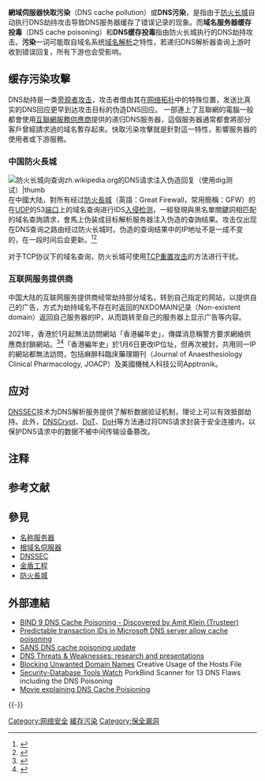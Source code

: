 {{NoteTA
|G1 = IT
|1 = zh-cn:污染; zh-tw:汙染; zh-hk:污染;
|2 = zh-cn:局域; zh-tw:區域;
}}
{{Multiple issues|
{{Original research}}
{{Globalize}}
{{POV|time=2021-12-16}}
{{Expert needed}}
{{Lead too short|time=2022-02-06T09:39:28+00:00}}
}}
'''網域伺服器快取污染'''（DNS cache pollution）或'''DNS污染'''，是指由于[[防火长城|防火长城]]自动执行DNS劫持攻击导致DNS服务器缓存了错误记录的现象。而'''域名服务器缓存投毒'''（DNS cache poisoning）和'''DNS缓存投毒'''指由防火长城执行的DNS劫持攻击。'''污染'''一词可能取自域名系统[[域名系统#域名解析|域名解析]]之特性，若递归DNS解析器查询上游时收到错误回复，所有下游也会受影响。

== 缓存污染攻擊 ==

DNS劫持是一类[[旁观者攻击|旁观者攻击]]，攻击者借由其在[[网络拓扑|网络拓扑]]中的特殊位置，发送比真实的DNS回应更早到达攻击目标的伪造DNS回应。
一部連上了互聯網的電腦一般都會使用[[互聯網服務供應商|互聯網服務供應商]]提供的递归DNS服务器，這個服务器通常都會將部分客戶曾經請求過的域名暫存起來。快取污染攻擊就是針對這一特性，影響服务器的使用者或下游服務。

=== 中国防火長城 ===
[[File:DNS_hijack_of_the_Great_Firewall.png|防火长城向查询zh.wikipedia.org的DNS请求注入伪造回复（使用[[dig]]测试）|thumb]]
在中國大陆，對所有经过[[防火長城|防火長城]]（英語：Great Firewall，常用簡稱：GFW）的在[[用户数据报协议|UDP]]的53[[通信端口|端口]]上的域名查询进行IDS[[入侵检测|入侵检测]]，一經發現與黑名單關鍵詞相匹配的域名查詢請求，會馬上伪装成目标解析服务器注入伪造的查詢结果。攻击仅出现在DNS查询之路由经过防火长城时{{notetag|中国大陆用户查询当地的DNS服务器收到错误结果是[[域名系统#域名解析|缓存]]所致，其并没有直接受到防火长城的DNS劫持攻击。}}。伪造的查询结果中的IP地址不是一成不变的，在一段时间后会更新。<ref name=foci20>{{cite conference|url= https://www.usenix.org/system/files/foci20-paper-anonymous_0.pdf|title=Triplet Censors: Demystifying Great Firewall’s DNS Censorship Behavior|conference=10th USENIX Workshop on Free and Open Communications on the Internet (FOCI 20)|date=2020-08-11|conference-url= https://www.usenix.org/conference/foci20|author1=Anonymous|author2=Arian Akhavan Niaki|author3=Nguyen Phong Hoang|author4=Phillipa Gill|author5=Amir Houmansadr|quote=While other countries tend to use NXDOMAIN or reserved IP address space, China’s use of a range of public IP addresses owned by a variety of organizations is notable.}}</ref><ref name=gfw>{{cite web|url=http://gfwrev.blogspot.com/2009/11/gfwdns.html|title=深入了解GFW：DNS污染|date=2009-11-27|accessdate=2011-02-06|archive-date=2020-12-14|archive-url=https://web.archive.org/web/20201214234930/http://gfwrev.blogspot.com/2009/11/gfwdns.html|dead-url=no}}</ref>

对于TCP协议下的域名查询，防火长城可使用[[TCP重置攻击|TCP重置攻击]]的方法进行干扰。

=== 互联网服务提供商 ===
中国大陆的互联网服务提供商经常劫持部分域名，转到自己指定的网站，以提供自己的广告，方式为劫持域名不存在时返回的NXDOMAIN记录（Non-existent domain）返回自己服务器的IP，从而跳转至自己的服务器上显示广告等内容。

2021年，香港於1月起無法訪問網站「香港編年史」，傳媒消息稱警方要求網絡供應商封鎖網站。<ref>{{cite web |url=https://news.mingpao.com/ins/%E6%B8%AF%E8%81%9E/article/20210108/s00001/1610093311437/%E8%BC%89%E8%AD%A6%E5%93%A1%E5%80%8B%E4%BA%BA%E8%B3%87%E6%96%99%E3%80%8C%E9%A6%99%E6%B8%AF%E7%B7%A8%E5%B9%B4%E5%8F%B2%E3%80%8D%E7%B6%B2%E7%AB%99%E7%84%A1%E6%B3%95%E9%80%A3%E7%B7%9A-%E6%B6%88%E6%81%AF-%E8%AD%A6%E6%96%B9%E5%9C%8B%E5%AE%89%E8%99%95%E9%A6%96%E5%BC%95%E7%94%A8%E3%80%8A%E6%B8%AF%E5%8D%80%E5%9C%8B%E5%AE%89%E6%B3%95%E3%80%8B%E5%B0%81%E7%B6%B2 |title=載警員個人資料「香港編年史」網站無法連線　消息：警方國安處首引用《港區國安法》封網 |accessdate=2021-01-12 |archive-date=2021-01-15 |archive-url=https://web.archive.org/web/20210115164844/https://news.mingpao.com/ins/%E6%B8%AF%E8%81%9E/article/20210108/s00001/1610093311437/%E8%BC%89%E8%AD%A6%E5%93%A1%E5%80%8B%E4%BA%BA%E8%B3%87%E6%96%99%E3%80%8C%E9%A6%99%E6%B8%AF%E7%B7%A8%E5%B9%B4%E5%8F%B2%E3%80%8D%E7%B6%B2%E7%AB%99%E7%84%A1%E6%B3%95%E9%80%A3%E7%B7%9A-%E6%B6%88%E6%81%AF-%E8%AD%A6%E6%96%B9%E5%9C%8B%E5%AE%89%E8%99%95%E9%A6%96%E5%BC%95%E7%94%A8%E3%80%8A%E6%B8%AF%E5%8D%80%E5%9C%8B%E5%AE%89%E6%B3%95%E3%80%8B%E5%B0%81%E7%B6%B2 |dead-url=no }}</ref><ref>{{cite web |url=https://hk.appledaily.com/local/20210112/LL2N7DQUONA7ZHJYUJOOMJPNDM/ |title=警疑封編年史新IP 株連數百網站 IT人批損香港營商環境 |accessdate=2021-01-12 |archive-date=2021-01-12 |archive-url=https://web.archive.org/web/20210112165525/https://hk.appledaily.com/local/20210112/LL2N7DQUONA7ZHJYUJOOMJPNDM/ |dead-url=yes }}</ref>「香港編年史」於1月6日更改IP位址，但再次被封，共用同一IP的網站都無法訪問，包括麻醉科臨床藥理期刊（Journal of Anaesthesiology Clinical Pharmacology, JOACP）及美國機械人科技公司Apptronik。

{{Citation needed|2021年起{{notetag|从哪个月开始不可考}}，部分域名通过互联网服务提供商提供的DNS被劫持到[[国家反诈中心|国家反诈中心app]]的推广页面{{notetag|例如：http://182.43.124.6 （中国电信）、http://39.102.194.95 （中国联通）、http://101.35.177.86 （中国移动）}}。|time=2022-02-15T14:28:25+00:00}}

== 应对 ==

[[DNSSEC|DNSSEC]]技术为DNS解析服务提供了解析数据验证机制，理论上可以有效抵御劫持。此外，[[DNSCrypt|DNSCrypt]]、[[DNS_over_TLS|DoT]]、[[DNS_over_HTTPS|DoH]]等方法通过将DNS请求封装于安全连接内，以保护DNS请求中的数据不被中间传输设备篡改。
== 注释 ==
{{notefoot}}

== 参考文献 ==
{{Reflist|35em}}

== 參見 ==
* [[名称服务器|名称服务器]]
* [[根域名伺服器|根域名伺服器]]
* [[DNSSEC|DNSSEC]]
* [[金盾工程|金盾工程]]
* [[防火長城|防火長城]]

== 外部連結 ==
{{wikiversity|Category:域名服务器缓存污染|cat=yes}}
* [https://web.archive.org/web/20080511204328/http://www.trusteer.com/docs/bind9dns.html BIND 9 DNS Cache Poisoning - Discovered by Amit Klein (Trusteer)]
* [https://web.archive.org/web/20080326233700/http://www.scanit.be/advisory-2007-11-14.html Predictable transaction IDs in Microsoft DNS server allow cache poisoning]
* [https://web.archive.org/web/20070104104352/http://isc.sans.org/diary.php?date=2005-04-07 SANS DNS cache poisoning update]
* [https://web.archive.org/web/20061013053825/http://www.dnssec.net/dns-threats.php DNS Threats & Weaknesses: research and presentations]
* [http://www.hackernotcracker.com/2007-01/blocking-unwanted-domain-names-creative-usage-of-the-hosts-file.html Blocking Unwanted Domain Names]{{Wayback|url=http://www.hackernotcracker.com/2007-01/blocking-unwanted-domain-names-creative-usage-of-the-hosts-file.html |date=20080918230247 }} Creative Usage of the Hosts File
* [https://web.archive.org/web/20120216024901/http://www.security-database.com/toolswatch/PorkBind-1-2-Yet-another-Cache-DNS.html Security-Database Tools Watch] PorkBind Scanner for 13 DNS Flaws including the DNS Poisoning
* [https://web.archive.org/web/20120721083308/http://www.checkpoint.com/defense/advisories/public/dnsvideo/index.html Movie explaining DNS Cache Poisioning]

{{-}}
{{Hacking}}
{{翻牆技術}}

[[Category:网络安全|Category:网络安全]]
[[Category:域名|緩存污染]]
[[Category:保全漏洞|Category:保全漏洞]]